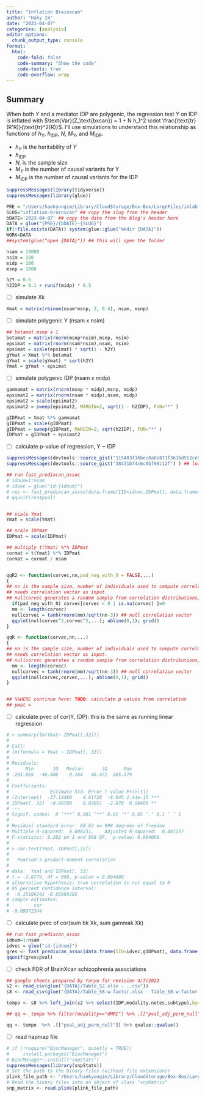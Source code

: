 ```yaml
---
title: "Inflation Brainxcan"
author: "Haky Im"
date: "2023-04-07"
categories: [analysis]
editor_options: 
  chunk_output_type: console
format:
  html:
    code-fold: false
    code-summary: "Show the code"
    code-tools: true
    code-overflow: wrap
---
```



::: {.callout-tip}
## Summary
When both $Y$ and a mediator IDP are polygenic, the regression test $Y$ on IDP is inflated with $\text{Var}(Z_\text{bxcan}) = 1 + N h_1^2 \cdot \frac{\text{tr}(R'R)}{\text{tr}^2(R)}$. I'll use simulations to understand this relationship as functions of $h_Y$, $h_\text{IDP}$, $N$, $M_Y$, and $M_\text{IDP}$. 
:::

- $h_Y$ is the heritability of $Y$
- $h_\text{IDP}$
- $N$, is the sample size
- $M_Y$ is the number of causal variants for Y
- $M_\text{IDP}$ is the number of causal variants for the IDP

```r
suppressMessages(library(tidyverse))
suppressMessages(library(glue))

PRE = "/Users/haekyungim/Library/CloudStorage/Box-Box/LargeFiles/imlab-data/data-Github/web-data"
SLUG="inflation-brainxcan" ## copy the slug from the header
bDATE='2023-04-07' ## copy the date from the blog's header here
DATA = glue("{PRE}/{bDATE}-{SLUG}")
if(!file.exists(DATA)) system(glue::glue("mkdir {DATA}"))
WORK=DATA
##system(glue("open {DATA}")) ## this will open the folder 
```

```r
nsam = 10000
nsim = 150
midp = 100
msnp = 1000

h2Y = 0.5
h2IDP = 0.1 + runif(midp) * 0.5
```

-   [ ] simulate Xk

```r
Xmat = matrix(rbinom(nsam*msnp, 2, 0.4), nsam, msnp)
```

-   [ ] simulate polygenic Y (nsam x nsim)

```{=tex}
\begin{align}
Y &= \beta \cdot \text{IDP} + \sum_k X_k \cdot b_k + \epsilon
\end{align}
```

```r
## betamat msnp x 1 
betamat = matrix(rnorm(msnp*nsim),msnp, nsim)
epsimat = matrix(rnorm(nsam*nsim),nsam, nsim)
epsimat = scale(epsimat) * sqrt(1 - h2Y)
gYmat = Xmat %*% betamat
gYmat = scale(gYmat) * sqrt(h2Y)
Ymat = gYmat + epsimat
```

-   [ ] simulate polygenic IDP (nsam x midp)

```{=tex}
\begin{align}
\text{IDP} &= \sum_k \gamma_k \cdot X_k + \epsilon',
\end{align}
```

```r
gammamat = matrix(rnorm(msnp * midp),msnp, midp)
epsimat2 = matrix(rnorm(nsam * midp),nsam, midp)
epsimat2 = scale(epsimat2)
epsimat2 = sweep(epsimat2, MARGIN=2, sqrt(1 - h2IDP), FUN="*" )

gIDPmat = Xmat %*% gammamat
gIDPmat = scale(gIDPmat) 
gIDPmat = sweep(gIDPmat, MARGIN=2, sqrt(h2IDP), FUN="*" )
IDPmat = gIDPmat + epsimat2
```



-   [ ] calculate p-value of regression, Y \~ IDP

```r
suppressMessages(devtools::source_gist("115403f16bec0a0e871f3616d552ce9b") ) ## load fn_ratxcan, fast regression and other convenience functions to correlate subsets of columns of two matrices
suppressMessages(devtools::source_gist("38431b74c6c0bf90c12f") ) ## load qqunif

## run fast_predixcan_assoc
# idnum=1:nsam
# idvec = glue("id-{idnum}")
# res <- fast_predixcan_assoc(data.frame(IID=idvec,IDPmat), data.frame(IID=idvec,Ymat), idlist=idvec)
# qqunif(res$pval)


## scale Ymat
Ymat = scale(Ymat)

## scale IDPmat
IDPmat = scale(IDPmat)

## multiply t(Ymat) %*% IDPmat
cormat = t(Ymat) %*% IDPmat
cormat = cormat / nsam


qqR2 <- function(corvec,nn,pad_neg_with_0 = FALSE,...)
{
## nn is the sample size, number of individuals used to compute correlation.
## needs correlation vector as input.
## nullcorvec generates a random sample from correlation distributions, under the null hypothesis of 0 correlation using Fisher's approximation.
  if(pad_neg_with_0) corvec[corvec < 0 | is.na(corvec) ]=0
  mm <- length(corvec)
  nullcorvec = tanh(rnorm(mm)/sqrt(nn-3)) ## null correlation vector
  qqplot(nullcorvec^2,corvec^2,...); abline(0,1); grid()
}

qqR <- function(corvec,nn,...)
{
## nn is the sample size, number of individuals used to compute correlation.
## needs correlation vector as input.
## nullcorvec generates a random sample from correlation distributions, under the null hypothesis of 0 correlation using Fisher's approximation.
  mm <- length(corvec)
  nullcorvec = tanh(rnorm(mm)/sqrt(nn-3)) ## null correlation vector
  qqplot(nullcorvec,corvec,...); abline(0,1); grid()
}


## %%HERE continue here: TODO: calculate p values from correlation
## pmat = 

```

-   [ ] calculate pvec of cor(Y, IDP): this is the same as running linear regression

```r
# > summary(lm(Ymat~ IDPmat[,32]))
# 
# Call:
# lm(formula = Ymat ~ IDPmat[, 32])
# 
# Residuals:
#      Min       1Q   Median       3Q      Max 
# -201.069  -46.406   -0.164   46.472  205.379 
# 
# Coefficients:
#               Estimate Std. Error t value Pr(>|t|)    
# (Intercept)  -37.14480    4.61728  -8.045 2.44e-15 ***
# IDPmat[, 32]  -0.08780    0.03051  -2.878  0.00409 ** 
# ---
# Signif. codes:  0 ‘***’ 0.001 ‘**’ 0.01 ‘*’ 0.05 ‘.’ 0.1 ‘ ’ 1
# 
# Residual standard error: 68.63 on 998 degrees of freedom
# Multiple R-squared:  0.008231,	Adjusted R-squared:  0.007237 
# F-statistic: 8.282 on 1 and 998 DF,  p-value: 0.004088
# 
# > cor.test(Ymat, IDPmat[,32])
# 
# 	Pearson's product-moment correlation
# 
# data:  Ymat and IDPmat[, 32]
# t = -2.8779, df = 998, p-value = 0.004088
# alternative hypothesis: true correlation is not equal to 0
# 95 percent confidence interval:
#  -0.15186241 -0.02889285
# sample estimates:
#         cor 
# -0.09072344 
```

-   [ ] calculate pvec of cor(sum bk Xk, sum gammak Xk)

```r
## run fast_predixcan_assoc
idnum=1:nsam
idvec = glue("id-{idnum}")
gres <- fast_predixcan_assoc(data.frame(IID=idvec,gIDPmat), data.frame(IID=idvec,gYmat), idlist=idvec)
qqunif(gres$pval)

```

-   [ ] check FDR of BrainXcan schizophrenia associations

```r
## google sheets prepared by Yanyu for revision 4/7/2023
s2 <- read_csv(glue("{DATA}/Table_S2.xlsx - ..csv"))
s8 <- read_csv(glue("{DATA}/Table_S8-w-factor.xlsx - Table_S8-w-factor.csv"))

tempo <- s8 %>% left_join(s2 %>% select(IDP,modality,notes,subtype),by=c("IDP")) %>% filter(model=="ridge",phenotype=="SCZ_PGC_2020") %>% filter(substr(subtype, 1, 2) != 'w-' | is.na(subtype) ) %>% filter(!grepl("ProbTrack-1",IDP))

## qq <- tempo %>% filter(modality=="dMRI") %>% .[["pval_adj_perm_null"]] %>% qvalue::qvalue()

qq <- tempo  %>% .[["pval_adj_perm_null"]] %>% qvalue::qvalue()


```

-   [ ] read hapmap file

```r
# if (!require("BiocManager", quietly = TRUE))
#     install.packages("BiocManager")
# BiocManager::install("snpStats")
suppressMessages(library(snpStats))
# Set the path to the binary files (without file extensions)
plink_file_path <- "/Users/haekyungim/Library/CloudStorage/Box-Box/LargeFiles/imlab-data/Reference-Data/GWAS-tutorial-Marees/data_1_QC_GWAS/HapMap_3_r3_1"
# Read the binary files into an object of class "snpMatrix"
snp_matrix <- read.plink(plink_file_path)

```
